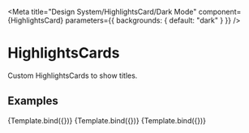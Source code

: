 

<Meta
  title="Design System/HighlightsCard/Dark Mode"
  component={HighlightsCard}
  parameters={{ backgrounds: { default: "dark" } }}
/>

# HighlightsCards

Custom HighlightsCards to show titles.

## Examples


<Canvas>
  <Story
    name="Most Trendy"
    args={{
      title: "Most Trendy",
      users: [
        {
          id: 1,
          name: "User 1",
          profilePictureUrl: "https://i.pravatar.cc/150?img=1",
          circulatingSupply: 1000,
        },
        {
          id: 2,
          name: "User 2",
          profilePictureUrl: "https://i.pravatar.cc/150?img=2",
          circulatingSupply: 3000,
        },
        {
          id: 3,
          name: "User 3",
          profilePictureUrl: "https://i.pravatar.cc/150?img=3",
          circulatingSupply: 4500000,
        },
      ],
    }}
  >
    {Template.bind({})}
  </Story>
  <Story
    name="Latest Added"
    args={{
      title: "Latest Added",
      users: [
        {
          id: 1,
          name: "User 1",
          profilePictureUrl: "https://i.pravatar.cc/150?img=1",
          circulatingSupply: 1000,
        },
        {
          id: 2,
          name: "User 2",
          profilePictureUrl: "https://i.pravatar.cc/150?img=2",
          circulatingSupply: 3000,
        },
        {
          id: 3,
          name: "User 3",
          profilePictureUrl: "https://i.pravatar.cc/150?img=3",
          circulatingSupply: 4500000,
        },
      ],
    }}
  >
    {Template.bind({})}
  </Story>
  <Story
    name="Launching Soon"
    args={{
      title: "Launching Soon",
      users: [
        {
          id: 1,
          name: "User 1",
          profilePictureUrl: "https://i.pravatar.cc/150?img=1",
          circulatingSupply: 1000,
        },
        {
          id: 2,
          name: "User 2",
          profilePictureUrl: "https://i.pravatar.cc/150?img=2",
          circulatingSupply: 3000,
        },
        {
          id: 3,
          name: "User 3",
          profilePictureUrl: "https://i.pravatar.cc/150?img=3",
          circulatingSupply: 4500000,
        },
      ],
    }}
  >
    {Template.bind({})}
  </Story>
</Canvas>
